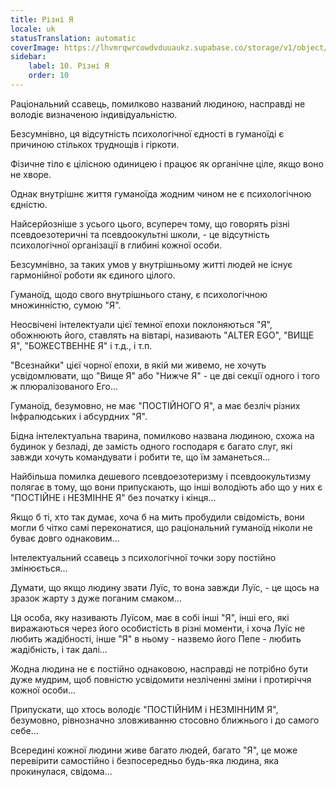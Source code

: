 ```yaml
---
title: Різні Я
locale: uk
statusTranslation: automatic
coverImage: https://lhvmrqwrcowdvduuaukz.supabase.co/storage/v1/object/public/strapi-uploads/small_cover-tratado-de-psicologia-revolucionaria.webp-5e15e1cec4e0ebebcde5d7fc7565d8fd.webp
sidebar:
    label: 10. Різні Я
    order: 10
---
```

Раціональний ссавець, помилково названий людиною, насправді не володіє визначеною індивідуальністю.

Безсумнівно, ця відсутність психологічної єдності в гуманоїді є причиною стількох труднощів і гіркоти.

Фізичне тіло є цілісною одиницею і працює як органічне ціле, якщо воно не хворе.

Однак внутрішнє життя гуманоїда жодним чином не є психологічною єдністю.

Найсерйозніше з усього цього, всупереч тому, що говорять різні псевдоезотеричні та псевдоокультні школи, - це відсутність психологічної організації в глибині кожної особи.

Безсумнівно, за таких умов у внутрішньому житті людей не існує гармонійної роботи як єдиного цілого.

Гуманоїд, щодо свого внутрішнього стану, є психологічною множинністю, сумою "Я".

Неосвічені інтелектуали цієї темної епохи поклоняються "Я", обожнюють його, ставлять на вівтарі, називають "ALTER EGO", "ВИЩЕ Я", "БОЖЕСТВЕННЕ Я" і т.д., і т.п.

"Всезнайки" цієї чорної епохи, в якій ми живемо, не хочуть усвідомлювати, що "Вище Я" або "Нижче Я" - це дві секції одного і того ж плюралізованого Его...

Гуманоїд, безумовно, не має "ПОСТІЙНОГО Я", а має безліч різних Інфралюдських і абсурдних "Я".

Бідна інтелектуальна тварина, помилково названа людиною, схожа на будинок у безладі, де замість одного господаря є багато слуг, які завжди хочуть командувати і робити те, що їм заманеться...

Найбільша помилка дешевого псевдоезотеризму і псевдоокультизму полягає в тому, що вони припускають, що інші володіють або що у них є "ПОСТІЙНЕ і НЕЗМІННЕ Я" без початку і кінця...

Якщо б ті, хто так думає, хоча б на мить пробудили свідомість, вони могли б чітко самі переконатися, що раціональний гуманоїд ніколи не буває довго однаковим...

Інтелектуальний ссавець з психологічної точки зору постійно змінюється...

Думати, що якщо людину звати Луїс, то вона завжди Луїс, - це щось на зразок жарту з дуже поганим смаком...

Ця особа, яку називають Луїсом, має в собі інші "Я", інші его, які виражаються через його особистість в різні моменти, і хоча Луїс не любить жадібності, інше "Я" в ньому - назвемо його Пепе - любить жадібність, і так далі...

Жодна людина не є постійно однаковою, насправді не потрібно бути дуже мудрим, щоб повністю усвідомити незліченні зміни і протиріччя кожної особи...

Припускати, що хтось володіє "ПОСТІЙНИМ і НЕЗМІННИМ Я", безумовно, рівнозначно зловживанню стосовно ближнього і до самого себе...

Всередині кожної людини живе багато людей, багато "Я", це може перевірити самостійно і безпосередньо будь-яка людина, яка прокинулася, свідома...

